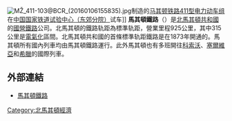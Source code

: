 {{Request translation}}
{{Infobox Company 
| company_name = 馬其頓鐵路<br>Македонски Железници
| company_logo = [[File:Makedonski_Zheleznici_Logo.svg|200px]]
----[[File:Railway_map_of_Macedonia.png|200px]]
| caption      = 北馬其頓的鐵路網
| company_type = [[国營企業|国營企業]]
| foundation = 1873年4月9日
| location = {{MKD}}[[史高比耶|史高比耶]]
| key_people = 
| area_served = {{MKD}}
| industry = [[鐵路运输|鐵路运输]]
| products = 
| revenue = 
| operating_income = 
| net_income = 
| num_employees = 
| parent = [[馬其頓政府|馬其頓政府]]
| subsid = 
| homepage = {{URL|http://www.mzi.mk/}}
| footnotes =
}}
[[File:MŽ_411-103@BCR_(20160106155835).jpg|thumb]]制造的[[马其顿铁路411型电力动车组|马其顿铁路411型电力动车组]]在[[中国国家铁道试验中心（东郊分院）|中国国家铁道试验中心（东郊分院）]]试车]]
'''馬其頓鐵路'''（{{Lang-mk|Македонски Железници|Makedonski Zheleznici}}）是[[北馬其頓共和國|北馬其頓共和國]]的[[國營鐵路|國營鐵路]]公司。北馬其頓的鐵路轨距為標準轨距，營業里程925公里，其中315公里是[[電氣化|電氣化]]區間。北馬其頓共和國的首條標準轨距鐵路是在1873年開通的。馬其頓所有國內列車均由馬其頓鐵路運行。此外馬其頓也有多班開往[[科索沃|科索沃]]、[[塞爾維亞|塞爾維亞]]和[[希臘|希臘]]的國際列車。

== 外部連結 ==
{{commons category|Makedonski Železnici|馬其頓鐵路}}
*[https://web.archive.org/web/20200526193959/https://www.mzi.mk/ 馬其頓鐵路]{{mk icon}}

{{歐洲國家鐵路}}
{{歐洲題目|鐵路}}
[[Category:北馬其頓經濟|Category:北馬其頓經濟]]